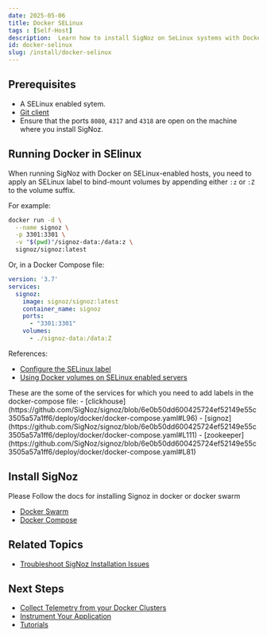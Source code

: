```yaml
---
date: 2025-05-06
title: Docker SELinux
tags : [Self-Host]
description:  Learn how to install SigNoz on SeLinux systems with Docker. Follow our detailed, step-by-step guide to set up SigNoz on macOS or Linux. Ensure smooth installation and start monitoring your applications effectively.
id: docker-selinux
slug: /install/docker-selinux
---
```



<HostingDecision />




## Prerequisites

- A SELinux enabled sytem.
- [Git client](https://desktop.github.com/)
- Ensure that the ports `8080`, `4317` and `4318` are open on the machine where you install SigNoz.

## Running Docker in SElinux

When running SigNoz with Docker on SELinux-enabled hosts, you need to apply an SELinux label to bind-mount volumes by appending either `:z` or `:Z` to the volume suffix.

For example:

```bash
docker run -d \
  --name signoz \
  -p 3301:3301 \
  -v "$(pwd)"/signoz-data:/data:z \
  signoz/signoz:latest
```

Or, in a Docker Compose file:

```yaml
version: '3.7'
services:
  signoz:
    image: signoz/signoz:latest
    container_name: signoz
    ports:
      - "3301:3301"
    volumes:
      - ./signoz-data:/data:Z
```

References:
- [Configure the SELinux label](https://docs.docker.com/storage/bind-mounts/#configure-the-selinux-label)
- [Using Docker volumes on SELinux enabled servers](https://prefetch.net/blog/2017/09/30/using-docker-volumes-on-selinux-enabled-servers/)

<Admonition type="info">
These are the some of the services for which you need to add labels in the docker-compose file:
- [clickhouse](https://github.com/SigNoz/signoz/blob/6e0b50dd600425724ef52149e55c3505a57a1ff6/deploy/docker/docker-compose.yaml#L96)
- [signoz](https://github.com/SigNoz/signoz/blob/6e0b50dd600425724ef52149e55c3505a57a1ff6/deploy/docker/docker-compose.yaml#L111)
- [zookeeper](https://github.com/SigNoz/signoz/blob/6e0b50dd600425724ef52149e55c3505a57a1ff6/deploy/docker/docker-compose.yaml#L81)
</Admonition>

## Install SigNoz 

Please Follow the docs for installing Signoz in docker or docker swarm
- [Docker Swarm](/docs/install/docker-swarm)
- [Docker Compose](/docs/install/docker)

## Related Topics

- [Troubleshoot SigNoz Installation Issues](/docs/install/troubleshooting)

## Next Steps
- [Collect Telemetry from your Docker Clusters](/docs/collection-agents/docker/install/)
- [Instrument Your Application](/docs/instrumentation/overview)
- [Tutorials](/docs/tutorials/)